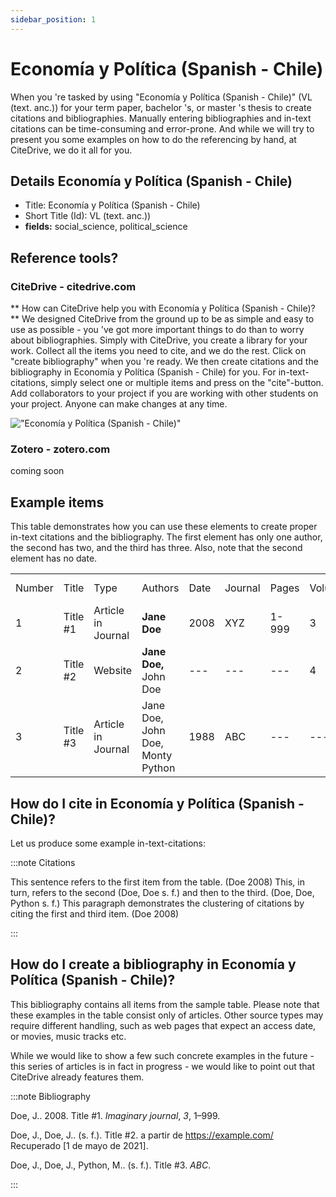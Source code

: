 ```yaml
---
sidebar_position: 1
---
```


# Economía y Política (Spanish - Chile)

When you 're tasked by using "Economía y Política (Spanish - Chile)" (VL (text. anc.)) for your term paper, bachelor 's, or master 's thesis to create citations and bibliographies.
Manually entering bibliographies and in-text citations can be time-consuming and error-prone. And while we will try to present you some examples on how to do the referencing by hand, at CiteDrive, we do it all for you.

## Details  Economía y Política (Spanish - Chile)
* Title: Economía y Política (Spanish - Chile)
* Short Title (Id): VL (text. anc.))
* **fields:** social_science, political_science

## Reference tools?
### CiteDrive - citedrive.com
** How can CiteDrive help you with Economía y Política (Spanish - Chile)? **
We designed CiteDrive from the ground up to be as simple and easy to use as possible - you 've got more important things to do than to worry about bibliographies. Simply with CiteDrive, you create a library for your work. Collect all the items you need to cite, and we do the rest. Click on "create bibliography" when you 're ready. We then create citations and the bibliography in Economía y Política (Spanish - Chile) for you. For in-text-citations, simply select one or multiple items and press on the "cite"-button. Add collaborators to your project if you are working with other students on your project. Anyone can make changes at any time.


!["Economía y Política (Spanish - Chile)"](images/economia-y-politica-spanish--chile.svg "Choose Economía y Política (Spanish - Chile) in the CiteDrive App")

### Zotero - zotero.com

coming soon

## Example items

This table demonstrates how you can use these elements to create proper in-text citations and the bibliography. The first element has only one author, the second has two, and the third has three. Also, note that the second element has no date.


<table>
  <tr>
   <td>Number
   </td>
   <td>Title
   </td>
   <td>Type
   </td>
   <td>Authors
   </td>
   <td>Date
   </td>
   <td>Journal
   </td>
   <td>Pages
   </td>
   <td>Volume
   </td>
   <td>Issue
   </td>
   <td>Access Date
   </td>
  </tr>
  <tr>
   <td>1
   </td>
   <td>Title #1
   </td>
   <td>Article in Journal
   </td>
   <td><strong>Jane Doe</strong>
   </td>
   <td>2008
   </td>
   <td>XYZ
   </td>
   <td>1-999
   </td>
   <td>3
   </td>
   <td>2
   </td>
   <td>--
   </td>
  </tr>
  <tr>
   <td>
2
   </td>
   <td>Title #2
   </td>
   <td>Website
   </td>
   <td><strong>Jane Doe, </strong>John Doe
   </td>
   <td>---
   </td>
   <td>---
   </td>
   <td>---
   </td>
   <td>4
   </td>
   <td>---
   </td>
   <td>2020-05-01
   </td>
  </tr>
  <tr>
   <td>3
   </td>
   <td>Title #3
   </td>
   <td>Article in Journal
   </td>
   <td>Jane Doe, John Doe, Monty Python
   </td>
   <td>1988
   </td>
   <td>ABC
   </td>
   <td>---
   </td>
   <td>---
   </td>
   <td>16
   </td>
   <td>---
   </td>
  </tr>
</table>



## How do I cite in  Economía y Política (Spanish - Chile)?

Let us produce some example in-text-citations:

:::note Citations


This sentence refers to the first item from the table. (Doe 2008) This, in turn, refers to the second (Doe, Doe s. f.)
and then to the third.  (Doe, Doe, Python s. f.)
This paragraph demonstrates the clustering of citations by citing the first and third item. (Doe 2008)

:::

## How do I create a bibliography in Economía y Política (Spanish - Chile)?

This bibliography contains all items from the sample table. Please note that these examples in the table consist only of articles. Other source types may require different handling, such as web pages that expect an access date, or movies, music tracks etc.

While we would like to show a few such concrete examples in the future - this series of articles is in fact in progress - we would like to point out that CiteDrive already features them.

:::note Bibliography

Doe, J..  2008. Title #1. <i>Imaginary journal</i>, <i>3</i>, 1–999.

Doe, J., Doe, J..  (s. f.). Title #2. a partir de https://example.com/ Recuperado  [1 de mayo de 2021].

Doe, J., Doe, J., Python, M..  (s. f.). Title #3. <i>ABC</i>.



:::


        